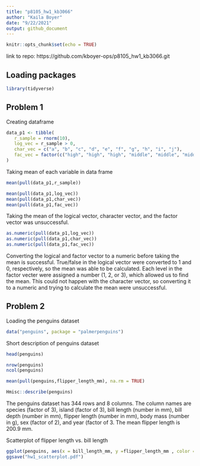 ```yaml
---
title: "p8105_hw1_kb3066"
author: "Kaila Boyer"
date: "9/22/2021"
output: github_document
---
```


```r
knitr::opts_chunk$set(echo = TRUE)
```

link to repo: https://github.com/kboyer-ops/p8105_hw1_kb3066.git 

## Loading packages 
```r
library(tidyverse)
```

## Problem 1

Creating dataframe 
```r
data_p1 <- tibble(
   r_sample = rnorm(10), 
   log_vec = r_sample > 0, 
   char_vec = c("a", "b", "c", "d", "e", "f", "g", "h", "i", "j"),  
   fac_vec = factor(c("high", "high", "high", "middle", "middle", "middle", "middle", "low", "low", "low"))
)
```

Taking mean of each variable in data frame
```r
mean(pull(data_p1,r_sample))
```
```r
mean(pull(data_p1,log_vec))
mean(pull(data_p1,char_vec))
mean(pull(data_p1,fac_vec))
```
Taking the mean of the logical vector, character vector, and the factor vector was unsuccessful. 

```r
as.numeric(pull(data_p1,log_vec))
as.numeric(pull(data_p1,char_vec))
as.numeric(pull(data_p1,fac_vec))
```
Converting the logical and factor vector to a numeric before taking the mean is successful. True/false in the logical vector were converted to 1 and 0, respectively, so the mean was able to be calculated. Each level in the factor vecter were assigned a number (1, 2, or 3), which allowed us to find the mean. This could not happen with the character vector, so converting it to a numeric and trying to calculate the mean were unsuccessful. 

## Problem 2 

Loading the penguins dataset 
```r
data("penguins", package = "palmerpenguins")
```

Short description of penguins dataset 
```r
head(penguins)

nrow(penguins)
ncol(penguins)

mean(pull(penguins,flipper_length_mm), na.rm = TRUE)
```
```r
Hmisc::describe(penguins)
```

The penguins dataset has 344 rows and 8 columns. 
The column names are species (factor of 3), island (factor of 3), bill length (number in mm), bill depth (number in mm), flipper length (number in mm), body mass (number in g), sex (factor of 2), and year (factor of 3. 
The mean flipper length is 200.9 mm. 


Scatterplot of flipper length vs. bill length 
```r
ggplot(penguins, aes(x = bill_length_mm, y =flipper_length_mm , color = species)) + geom_point()
ggsave("hw1_scatterplot.pdf")
```


